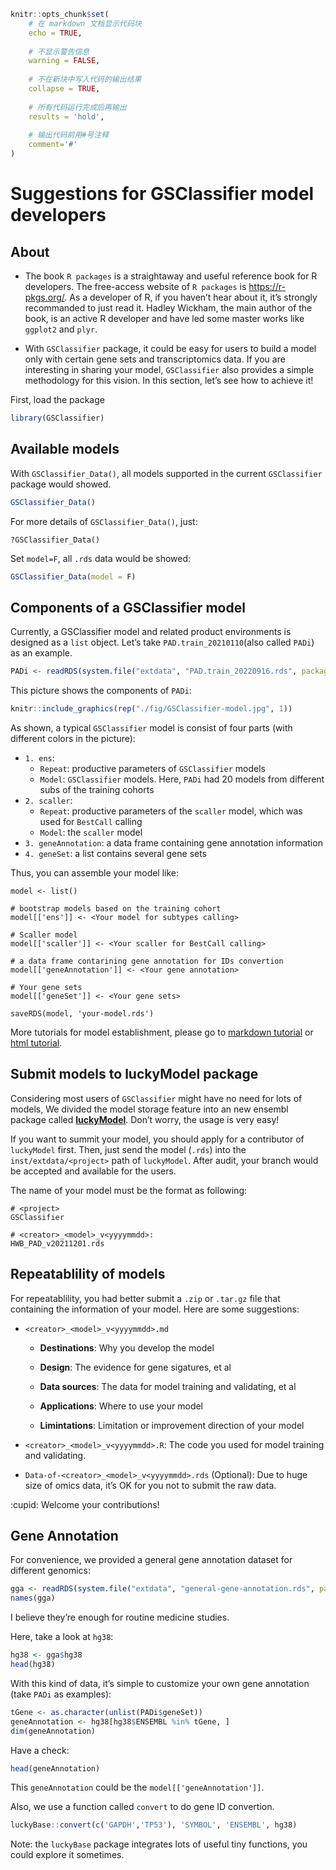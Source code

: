 

```r
knitr::opts_chunk$set(
    # 在 markdown 文档显示代码块
    echo = TRUE, 
    
    # 不显示警告信息
    warning = FALSE, 
    
    # 不在新块中写入代码的输出结果
    collapse = TRUE, 
    
    # 所有代码运行完成后再输出
    results = 'hold', 
    
    # 输出代码前用#号注释
    comment='#'
)
```

# Suggestions for GSClassifier model developers


## About

+ The book `R packages` is a straightaway and useful reference book for R developers. The free-access website of `R packages` is [https://r-pkgs.org/](https://r-pkgs.org/). As a developer of R, if you haven't hear about it, it's strongly recommanded to just read it. Hadley Wickham, the main author of the book, is an active R developer and have led some master works like `ggplot2` and `plyr`.

+ With `GSClassifier` package, it could be easy for users to build a model only with certain gene sets and transcriptomics data. If you are interesting in sharing your model, `GSClassifier` also provides a simple methodology for this vision. In this section, let's see how to achieve it!

First, load the package

```r
library(GSClassifier)
```

## Available models

With `GSClassifier_Data()`, all models supported in the current `GSClassifier` package would showed.

```r
GSClassifier_Data()
```

For more details of `GSClassifier_Data()`, just:

```
?GSClassifier_Data()
```

Set `model=F`, all `.rds` data would be showed:

```r
GSClassifier_Data(model = F)
```



## Components of a GSClassifier model

Currently, a GSClassifier model and related product environments is designed as a `list` object. Let's take `PAD.train_20210110`(also called `PADi`) as an example.

```r
PADi <- readRDS(system.file("extdata", "PAD.train_20220916.rds", package = "GSClassifier")) 
```


This picture shows the components of `PADi`:

```r
knitr::include_graphics(rep("./fig/GSClassifier-model.jpg", 1))
```

As shown, a typical `GSClassifier` model is consist of four parts (with different colors in the picture):

+ `1. ens`: 
  + `Repeat`: productive parameters of `GSClassifier` models
  + `Model`: `GSClassifier` models. Here, `PADi` had 20 models from different subs of the training cohorts
+ `2. scaller`: 
  + `Repeat`: productive parameters of the `scaller` model, which was used for `BestCall` calling
  + `Model`: the `scaller` model
+ `3. geneAnnotation`: a data frame containing gene annotation information
+ `4. geneSet`: a list contains several gene sets

Thus, you can assemble your model like:

```
model <- list()

# bootstrap models based on the training cohort
model[['ens']] <- <Your model for subtypes calling>

# Scaller model
model[['scaller']] <- <Your scaller for BestCall calling>

# a data frame contarining gene annotation for IDs convertion
model[['geneAnnotation']] <- <Your gene annotation>

# Your gene sets
model[['geneSet']] <- <Your gene sets>

saveRDS(model, 'your-model.rds')

```

More tutorials for model establishment, please go to [markdown tutorial](https://github.com/huangwb8/GSClassifier/wiki/Model-establishment) or [html tutorial](http://htmlpreview.github.io/?https://raw.githubusercontent.com/wiki/huangwb8/GSClassifier/Model-establishment.html).

## Submit models to luckyModel package 

Considering most users of `GSClassifier` might have no need for lots of models, We divided the model storage feature into an new ensembl package called [**luckyModel**](https://github.com/huangwb8/luckyModel). Don't worry, the usage is very easy!

If you want to summit your model, you should apply for a contributor of `luckyModel` first. Then, just send the model (`.rds`) into the `inst/extdata/<project>` path of `luckyModel`. After audit, your branch would be accepted and available for the users. 

The name of your model must be the format as following:

```
# <project>
GSClassifier

# <creator>_<model>_v<yyyymmdd>:
HWB_PAD_v20211201.rds
```

## Repeatablility of models

For repeatablility, you had better submit a `.zip` or `.tar.gz` file that containing the information of your model. Here are some suggestions:  

+ `<creator>_<model>_v<yyyymmdd>.md`

  + **Destinations**: Why you develop the model

  + **Design**: The evidence for gene sigatures, et al

  + **Data sources**: The data for model training and validating, et al

  + **Applications**: Where to use your model

  + **Limintations**: Limitation or improvement direction of your model

+ `<creator>_<model>_v<yyyymmdd>.R`: The code you used for model training and validating. 

+ `Data-of-<creator>_<model>_v<yyyymmdd>.rds` (Optional): Due to huge size of omics data, it's OK for you not to submit the raw data.

:cupid: Welcome your contributions!

## Gene Annotation

For convenience, we provided a general gene annotation dataset for different genomics:

```r
gga <- readRDS(system.file("extdata", "general-gene-annotation.rds", package = "GSClassifier"))
names(gga)
```

I believe they're enough for routine medicine studies.

Here, take a look at `hg38`:

```r
hg38 <- gga$hg38
head(hg38)
```

With this kind of data, it's simple to customize your own gene annotation (take `PADi` as examples):

```r

tGene <- as.character(unlist(PADi$geneSet))
geneAnnotation <- hg38[hg38$ENSEMBL %in% tGene, ]
dim(geneAnnotation)

```

Have a check:

```r
head(geneAnnotation)
```

This `geneAnnotation` could be the `model[['geneAnnotation']]`.

Also, we use a function called `convert` to do gene ID convertion.

```r
luckyBase::convert(c('GAPDH','TP53'), 'SYMBOL', 'ENSEMBL', hg38)
```

Note: the `luckyBase` package integrates lots of useful tiny functions, you could explore it sometimes.



